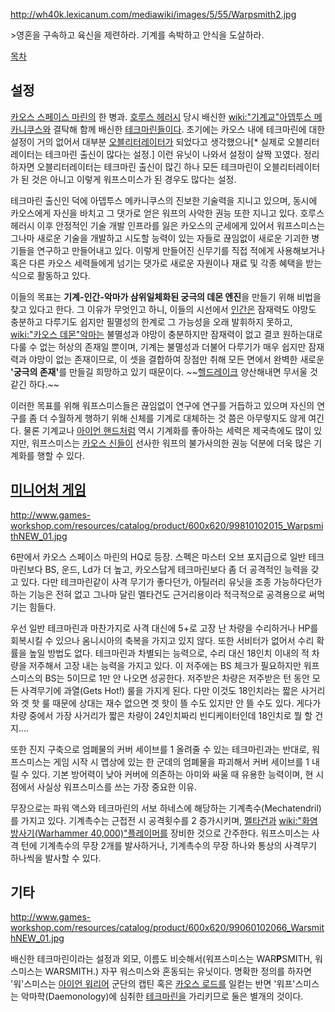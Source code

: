 {{{+1 '''Warpsmith'''}}}

http://wh40k.lexicanum.com/mediawiki/images/5/55/Warpsmith2.jpg

>영혼을 구속하고 육신을 제련하라. 기계를 속박하고 안식을 도살하라.

[[목차]]

== 설정 ==
[[카오스 스페이스 마린]]의 한 병과. [[호루스 헤러시]] 당시 배신한 [[wiki:"기계교"아뎁투스 메카니쿠스]]와 결탁해 함께 배신한 [[테크마린]]들이다. 초기에는 카오스 내에 테크마린에 대한 설정이 거의 없어서 대부분 [[오블리터레이터]]가 되었다고 생각했으나[* 실제로 오블리터레이터는 테크마린 출신이 많다는 설정.] 이런 유닛이 나와서 설정이 살짝 꼬였다. 정리하자면 오블리터레이터는 테크마린 출신이 많긴 하나 모든 테크마린이 오블리터레이터가 된 것은 아니고 이렇게 워프스미스가 된 경우도 많다는 설정.

테크마린 출신인 덕에 아뎁투스 메카니쿠스의 진보한 기술력을 지니고 있으며, 동시에 카오스에게 자신을 바치고 그 댓가로 얻은 워프의 사악한 권능 또한 지니고 있다. 호루스 헤러시 이후 안정적인 기술 개발 인프라를 잃은 카오스의 군세에게 있어서 워프스미스는 그나마 새로운 기술을 개발하고 시도할 능력이 있는 자들로 끊임없이 새로운 기괴한 병기들을 연구하고 만들어내고 있다. 이렇게 만들어진 신무기를 직접 적에게 사용해보거나 혹은 다른 카오스 세력들에게 넘기는 댓가로 새로운 자원이나 재료 및 각종 혜택을 받는 식으로 활동하고 있다.

이들의 목표는 '''기계-인간-악마가 삼위일체화된 궁극의 데몬 엔진'''을 만들기 위해 비법을 찾고 있다고 한다. 그 이유가 무엇인고 하니, 이들의 시선에서 [[인간]]은 잠재력도 야망도 충분하고 다루기도 쉽지만 필멸성의 한계로 그 가능성을 오래 발휘하지 못하고, [[wiki:"카오스 데몬"악마]]는 불멸성과 야망이 충분하지만 잠재력이 없고 결코 원하는대로 다룰 수 없는 허상의 존재일 뿐이며, 기계는 불멸성과 더불어 다루기가 매우 쉽지만 잠재력과 야망이 없는 존재이므로, 이 셋을 결합하여 장점만 취해 모든 면에서 완벽한 새로운 ''' '궁극의 존재' '''를 만들길 희망하고 있기 때문이다. ~~[[헬드레이크]] 양산해내면 무서울 것 같긴 하다.~~

이러한 목표를 위해 워프스미스들은 끊임없이 연구에 연구를 거듭하고 있으며 자신의 연구를 좀 더 수월하게 행하기 위해 신체를 기계로 대체하는 것 쯤은 아무렇지도 않게 여긴다. 물론 기계교나 [[아이언 핸드]]처럼 역시 기계화를 좋아하는 세력은 제국측에도 많이 있지만, 워프스미스는 [[카오스 신]]들이 선사한 워프의 불가사의한 권능 덕분에 더욱 많은 기계화를 행할 수 있다.

== [[미니어처 게임]] ==
http://www.games-workshop.com/resources/catalog/product/600x620/99810102015_WarpsmithNEW_01.jpg

6판에서 카오스 스페이스 마린의 HQ로 등장. 스펙은 마스터 오브 포지급으로 일반 테크마린보다 BS, 운드, Ld가 더 높고, 카오스답게 테크마린보다 좀 더 공격적인 능력을 갖고 있다. 다만 테크마린같이 사격 무기가 좋다던가, 아틸러리 유닛을 조종 가능하다던가 하는 기능은 전혀 없고 그나마 달린 멜타건도 근거리용이라 적극적으로 공격용으로 써먹기는 힘들다.

우선 일반 테크마린과 마찬가지로 사격 대신에 5+로 고장 난 차량을 수리하거나 HP를 회복시킬 수 있으나 옴니시아의 축복을 가지고 있지 않다. 또한 서비터가 없어서 수리 확률을 높일 방법도 없다. 테크마린과 차별되는 능력으로, 수리 대신 18인치 이내의 적 차량을 저주해서 고장 내는 능력을 가지고 있다. 이 저주에는 BS 체크가 필요하지만 워프스미스의 BS는 5이므로 1만 안 나오면 성공한다. 저주받은 차량은 저주받은 턴 동안 모든 사격무기에 과열(Gets Hot!) 룰을 가지게 된다. 다만 이것도 18인치라는 짧은 사거리와 겟 핫 룰 때문에 상대는 재수 없으면 겟 핫이 뜰 수도 있지만 안 뜰 수도 있다. 게다가 차량 중에서 가장 사거리가 짧은 차량이 24인치짜리 빈디케이터인데 18인치로 뭘 할 건지….

또한 진지 구축으로 엄폐물의 커버 세이브를 1 올려줄 수 있는 테크마린과는 반대로, 워프스미스는 게임 시작 시 맵상에 있는 한 군데의 엄폐물을 파괴해서 커버 세이브를 1 내릴 수 있다. 기본 방어력이 낮아 커버에 의존하는 아미와 싸울 때 유용한 능력이며, 현 시점에서 사실상 워프스미스를 쓰는 가장 중요한 이유.

무장으로는 파워 액스와 테크마린의 서보 하네스에 해당하는 기계촉수(Mechatendril)를 가지고 있다. 기계촉수는 근접전 시 공격횟수를 2 증가시키며, [[멜타]]건과 [[wiki:"화염방사기(Warhammer 40,000)"플레이머]]를 장비한 것으로 간주한다. 워프스미스는 사격 턴에 기계촉수의 무장 2개를 발사하거나, 기계촉수의 무장 하나와 통상의 사격무기 하나씩을 발사할 수 있다.

== 기타 ==
http://www.games-workshop.com/resources/catalog/product/600x620/99060102066_WarsmithNEW_01.jpg

배신한 테크마린이라는 설정과 외모, 이름도 비슷해서(워프스미스는 WAR'''P'''SMITH, 워스미스는 WARSMITH.) 자꾸 워스미스와 혼동되는 유닛이다. 명확한 정의를 하자면 '워'스미스는 [[아이언 워리어]] 군단의 캡틴 혹은 [[카오스 로드]]를 일컫는 반면 '워프'스미스는 악마학(Daemonology)에 심취한 [[테크마린]]을 가리키므로 둘은 별개의 것이다.
